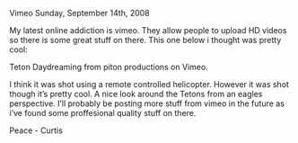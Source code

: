 Vimeo
Sunday, September 14th, 2008

My latest online addiction is vimeo. They allow people to upload HD videos so there is some great stuff on there. This one below i thought was pretty cool:


Teton Daydreaming from piton productions on Vimeo.

I think it was shot using a remote controlled helicopter. However it was shot though it’s pretty cool. A nice look around the Tetons from an eagles perspective. I’ll probably be posting more stuff from vimeo in the future as i’ve found some proffesional quality stuff on there.

Peace - Curtis